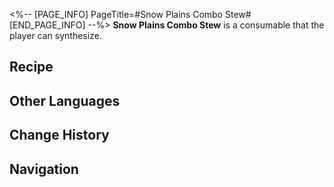<%-- [PAGE_INFO]
PageTitle=#Snow Plains Combo Stew#
[END_PAGE_INFO] --%>
{{Consumable Infobox
|id          = 402018
|image       = Item Snow Plains Combo Stew.png{{subst:void|<!--$UPLOAD:<<SpriteOutput/ItemFigures/402018.png>-<Item Snow Plains Combo Stew.png>-<Consumable Icons>>-->}}
|type        = Defense Consumables
|rarity      = 3
|effect      = Upon use, decreases Fire DMG taken by all allies by 16% and increases Max HP of all allies by 20% for the next battle.
|description = The iron bucket contains all sorts of Belobog delicacies as a stew, and is simmered thoroughly using low heat.<br />Ingredients with outlandish appearances float in the soup, but it smells very delicious.
|effectType  = 
|effectType2 = 
|effectType3 = 
|recipe      = {{cx|Source missing}}
|source1     = [[Omni-Synthesizer]]
|source2     = 
|source3     = 
}}
{{Description|''"What's wrong if they were once specimens? Aren't they dead animals and plants anyways?"''}}
'''Snow Plains Combo Stew''' is a consumable that the player can synthesize.

==Recipe==
{{Recipe
|type                      = Synthesis
|group                     = Consumable
|Frostweave Salmon Bread   = 1
|Stone-Roasted Meat Skewer = 1
|Solid Water               = 1
|sort                      = Frostweave Salmon Bread;Stone-Roasted Meat Skewer;Solid Water
}}

==Other Languages==
{{Other Languages
|en   = Snow Plains Combo Stew
|zhs  = 雪原大乱炖
|zht  = 雪原大亂燉
|ja   = 雪原なんでも煮込み
|ko   = 설원 찌개
|es   = Estofado de las llanuras nevadas
|fr   = Ragoût des Plaines des neiges
|ru   = Солянка со Снежных полей
|th   = Snow Plains Combo Stew
|vi   = Món Hầm Thập Cẩm Cánh Đồng Tuyết
|de   = Gemischter Schneewüsten-Eintopf
|id   = Snow Plains Combo Stew
|pt   = Combinação de Cozidos das Planícies Nevadas
}}

==Change History==
{{Change History|1.3}}

==Navigation==
{{Consumable Navbox}}